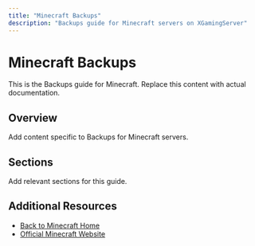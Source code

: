 ```yaml
---
title: "Minecraft Backups"
description: "Backups guide for Minecraft servers on XGamingServer"
---
```


# Minecraft Backups

This is the Backups guide for Minecraft. Replace this content with actual documentation.

## Overview

Add content specific to Backups for Minecraft servers.

## Sections

Add relevant sections for this guide.

## Additional Resources

- [Back to Minecraft Home](./index)
- [Official Minecraft Website](https://example.com)
